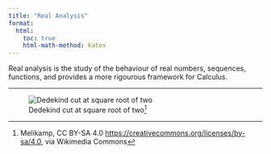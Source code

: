 ```yaml
---
title: "Real Analysis"
format:
  html:
    toc: true
    html-math-method: katex
---
```


Real analysis is the study of the behaviour of real numbers, sequences, functions, and provides a more rigourous framework for Calculus.

------------------------------------------------------------------------

![Dedekind cut at square root of two[^1]](images/Dedekind.svg)

[^1]: Melikamp, CC BY-SA 4.0 <https://creativecommons.org/licenses/by-sa/4.0>, via Wikimedia Commons
